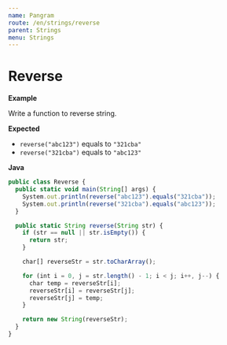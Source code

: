 ```yaml
---
name: Pangram
route: /en/strings/reverse
parent: Strings
menu: Strings
---
```


# Reverse

**Example**

Write a function to reverse string.

**Expected**

* `reverse("abc123")` equals to `"321cba"`
* `reverse("321cba")` equals to `"abc123"`

**Java**

```js
public class Reverse {
  public static void main(String[] args) {
    System.out.println(reverse("abc123").equals("321cba"));
    System.out.println(reverse("321cba").equals("abc123"));
  }

  public static String reverse(String str) {
    if (str == null || str.isEmpty()) {
      return str;
    }

    char[] reverseStr = str.toCharArray();

    for (int i = 0, j = str.length() - 1; i < j; i++, j--) {
      char temp = reverseStr[i];
      reverseStr[i] = reverseStr[j];
      reverseStr[j] = temp;
    }

    return new String(reverseStr);
  }
}
```
